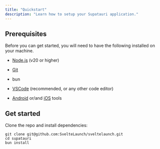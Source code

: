 ```yaml
---
title: "Quickstart"
description: "Learn how to setup your Supatauri application."
---
```


## Prerequisites

Before you can get started, you will need to have the following installed on your machine.

* [Node.js](https://nodejs.org/en/) (v20 or higher)

* [Git](https://git-scm.com/)

* bun

* [VSCode](https://code.visualstudio.com/) (recommended, or any other code editor)

* [Android](https://tauri.app/start/prerequisites/#android) or/and [iOS](https://tauri.app/start/prerequisites/#ios) tools

## Get started

Clone the repo and install dependencies:

```
git clone git@github.com:SvelteLaunch/sveltelaunch.git
cd supatauri
bun install
```
